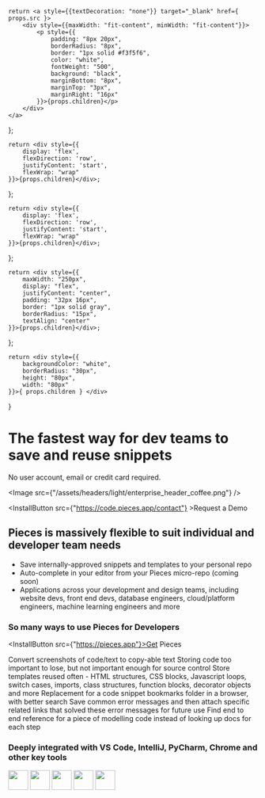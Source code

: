     return <a style={{textDecoration: "none"}} target="_blank" href={ props.src }>
        <div style={{maxWidth: "fit-content", minWidth: "fit-content"}}>
            <p style={{
                padding: "8px 20px",
                borderRadius: "8px",
                border: "1px solid #f3f5f6",
                color: "white",
                fontWeight: "500",
                background: "black",
                marginBottom: "8px",
                marginTop: "3px",
                marginRight: "16px"
            }}>{props.children}</p>
        </div>
    </a>
};

    return <div style={{
        display: 'flex',
        flexDirection: 'row',
        justifyContent: 'start',
        flexWrap: "wrap"
    }}>{props.children}</div>;
};

    return <div style={{
        display: 'flex',
        flexDirection: 'row',
        justifyContent: 'start',
        flexWrap: "wrap"
    }}>{props.children}</div>;
};

    return <div style={{
        maxWidth: "250px",
        display: "flex",
        justifyContent: "center",
        padding: "32px 16px",
        border: "1px solid gray",
        borderRadius: "15px",
        textAlign: "center"
    }}>{props.children}</div>;
};

    return <div style={{
        backgroundColor: "white",
        borderRadius: "30px",
        height: "80px",
        width: "80px"
    }}>{ props.children } </div>
}

# The fastest way for dev teams to save and reuse snippets
No user account, email or credit card required.

<Image src={"/assets/headers/light/enterprise_header_coffee.png"} />

<InstallButton src={"https://code.pieces.app/contact"} >Request a Demo</InstallButton>

## Pieces is massively flexible to suit individual and developer team needs

- Save internally-approved snippets and templates to your personal repo
- Auto-complete in your editor from your Pieces micro-repo (coming soon)
- Applications across your development and design teams, including website devs, front end devs, database engineers, cloud/platform engineers, machine learning engineers and more

### So many ways to use Pieces for Developers
<InstallButton src={"https://pieces.app"}>Get Pieces</InstallButton>

<GridFlexRow>
    <Card>Convert screenshots of code/text to copy-able text</Card>
    <Card>Storing code too important to lose, but not important enough for source control</Card>
    <Card>Store templates reused often - HTML structures, CSS blocks, Javascript loops, switch cases, imports, class structures, function blocks, decorator objects and more</Card>
    <Card>Replacement for a code snippet bookmarks folder in a browser, with better search</Card>
    <Card>Save common error messages and then attach specific related links that solved these error messages for future use</Card>
    <Card>Find end to end reference for a piece of modelling code instead of looking up docs for each step</Card>
</GridFlexRow>

### Deeply integrated with VS Code, IntelliJ, PyCharm, Chrome and other key tools

<GridFlexRowCenter>
    <Card><Image width="40" height="40" src="/assets/logos/vscode_logo.png" /></Card>
    <Card><Image width="40" height="40" src="/assets/logos/jetbrains_logo.png" /></Card>
    <Card><Image width="40" height="40" src="/assets/logos/chrome_logo.png" /></Card>
    <Card><Image width="40" height="40" src="/assets/logos/ue_logo.png" /></Card>
    <Card><Image width="40" height="40" src="/assets/logos/pycharm_logo.png" /></Card>
</GridFlexRowCenter>
